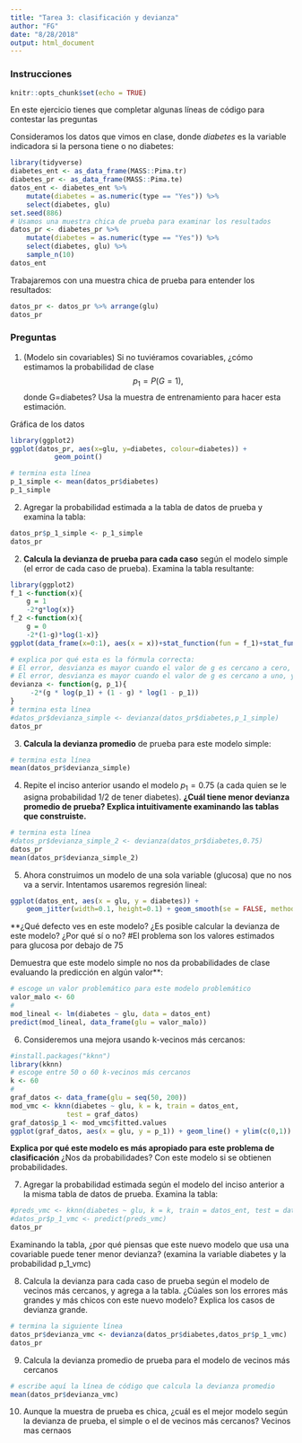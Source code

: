 ```yaml
---
title: "Tarea 3: clasificación y devianza"
author: "FG"
date: "8/28/2018"
output: html_document
---
```



### Instrucciones
```r
knitr::opts_chunk$set(echo = TRUE)
```

En este ejercicio tienes que completar algunas líneas de código para 
contestar las preguntas

Consideramos los datos que vimos en clase, donde *diabetes* es la variable
indicadora si la persona tiene o no diabetes:

```r
library(tidyverse)
diabetes_ent <- as_data_frame(MASS::Pima.tr)
diabetes_pr <- as_data_frame(MASS::Pima.te)
datos_ent <- diabetes_ent %>% 
    mutate(diabetes = as.numeric(type == "Yes")) %>%
    select(diabetes, glu) 
set.seed(886)
# Usamos una muestra chica de prueba para examinar los resultados
datos_pr <- diabetes_pr %>% 
    mutate(diabetes = as.numeric(type == "Yes")) %>%
    select(diabetes, glu) %>%
    sample_n(10)
datos_ent
```

Trabajaremos con una muestra chica de prueba para entender los resultados:

```r
datos_pr <- datos_pr %>% arrange(glu)
datos_pr
```


### Preguntas

1. (Modelo sin covariables) Si no tuviéramos covariables, ¿cómo estimamos la probabilidad de clase 
$$p_1 = P(G = 1),$$
donde G=diabetes? Usa la muestra de entrenamiento para hacer esta estimación.

Gráfica de los datos
```r
library(ggplot2)
ggplot(datos_pr, aes(x=glu, y=diabetes, colour=diabetes)) +
           geom_point()
```


```r
# termina esta línea
p_1_simple <- mean(datos_pr$diabetes)
p_1_simple
```

2. Agregar la probabilidad estimada a la tabla de datos de prueba y examina la tabla:

```r
datos_pr$p_1_simple <- p_1_simple
datos_pr
```


2. **Calcula la devianza de prueba para cada caso** según el modelo
simple (el error de cada caso de prueba). Examina la tabla resultante:
```r
library(ggplot2)
f_1 <-function(x){
    g = 1
    -2*g*log(x)}
f_2 <-function(x){
    g = 0
    -2*(1-g)*log(1-x)}
ggplot(data_frame(x=0:1), aes(x = x))+stat_function(fun = f_1)+stat_function(fun = f_2)
```

```r
# explica por qué esta es la fórmula correcta:
# El error, desvianza es mayor cuando el valor de g es cercano a cero, y la probabilidad estimada es grande o cercana a 1.
# El error, desvianza es mayor cuando el valor de g es cercano a uno, y la probabilidad estimada es pequeña o cercana a 0.
devianza <- function(g, p_1){
     -2*(g * log(p_1) + (1 - g) * log(1 - p_1))
}
# termina esta línea
#datos_pr$devianza_simple <- devianza(datos_pr$diabetes,p_1_simple)
datos_pr
```

3. **Calcula la devianza promedio** de prueba para este modelo simple:

```r
# termina esta línea
mean(datos_pr$devianza_simple)
```


4. Repite el inciso anterior usando el modelo $p_1=0.75$ (a cada quien se le asigna
probabilidad 1/2 de tener diabetes). **¿Cuál tiene menor devianza promedio de prueba?
Explica intuitivamente examinando las tablas que construiste.**

```r
# termina esta línea
#datos_pr$devianza_simple_2 <- devianza(datos_pr$diabetes,0.75)
datos_pr
mean(datos_pr$devianza_simple_2)
```


5. Ahora construimos un modelo de una sola variable (glucosa) que no nos
va a servir. Intentamos
usaremos regresión lineal:

```r
ggplot(datos_ent, aes(x = glu, y = diabetes)) + 
    geom_jitter(width=0.1, height=0.1) + geom_smooth(se = FALSE, method = "lm")
```

**¿Qué defecto ves en este modelo? ¿Es posible calcular la devianza de este modelo?
¿Por qué sí o no?
#El problema son los valores estimados para glucosa por debajo de 75

Demuestra que este modelo simple no nos da probabilidades de clase evaluando
la predicción en algún valor**:

```r
# escoge un valor problemático para este modelo problemático
valor_malo <- 60
#
mod_lineal <- lm(diabetes ~ glu, data = datos_ent)
predict(mod_lineal, data_frame(glu = valor_malo))
```

6. Consideremos una mejora usando k-vecinos más cercanos:

```r
#install.packages("kknn")
library(kknn)
# escoge entre 50 o 60 k-vecinos más cercanos
k <- 60
#
graf_datos <- data_frame(glu = seq(50, 200))
mod_vmc <- kknn(diabetes ~ glu, k = k, train = datos_ent, 
              test = graf_datos)
graf_datos$p_1 <- mod_vmc$fitted.values
ggplot(graf_datos, aes(x = glu, y = p_1)) + geom_line() + ylim(c(0,1))
```

**Explica por qué este modelo es más apropiado para este problema de clasificación**
¿Nos da probabilidades?
Con este modelo si se obtienen probabilidades.

7. Agregar la probabilidad estimada según el modelo del inciso anterior
a la misma tabla de datos de prueba. Examina la tabla:

```r
#preds_vmc <- kknn(diabetes ~ glu, k = k, train = datos_ent, test = datos_pr)
#datos_pr$p_1_vmc <- predict(preds_vmc)
datos_pr
```

Examinando la tabla, ¿por qué piensas que este nuevo modelo que usa una covariable
puede tener menor devianza? (examina la variable diabetes y la probabilidad p_1_vmc)

8. Calcula la devianza para cada caso de prueba según el modelo de vecinos más cercanos, 
y agrega a la tabla. ¿Cúales son los errores más grandes y más chicos con este nuevo modelo?
Explica los casos de devianza grande.

```r
# termina la siguiente línea
datos_pr$devianza_vmc <- devianza(datos_pr$diabetes,datos_pr$p_1_vmc)
datos_pr
```

9. Calcula la devianza promedio de prueba para el modelo de vecinos más cercanos

```r
# escribe aquí la línea de código que calcula la devianza promedio 
mean(datos_pr$devianza_vmc)

```


10. Aunque la muestra de prueba es chica, ¿cuál es el mejor modelo según la devianza
de prueba, el simple o el de vecinos más cercanos? 
Vecinos mas cernaos


